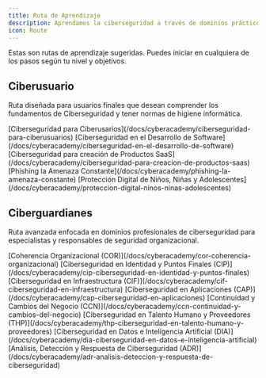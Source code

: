 ```yaml
---
title: Ruta de Aprendizaje
description: Aprendamos la ciberseguridad a través de dominios prácticos
icon: Route
---
```



Estas son rutas de aprendizaje sugeridas. Puedes iniciar en cualquiera de los pasos según tu nivel y objetivos.

## Ciberusuario

Ruta diseñada para usuarios finales que desean comprender los fundamentos de Ciberseguridad y tener normas de higiene informática.

<Steps>
    <Step>
        [Ciberseguridad para Ciberusarios](/docs/cyberacademy/ciberseguridad-para-ciberusuarios)
    </Step>
    <Step>
        [Ciberseguridad en el Desarrollo de Software](/docs/cyberacademy/ciberseguridad-en-el-desarrollo-de-software)
    </Step>
    <Step>
        [Ciberseguridad para creación de Productos SaaS](/docs/cyberacademy/ciberseguridad-para-creacion-de-productos-saas)
    </Step>
    <Step>
        [Phishing la Amenaza Constante](/docs/cyberacademy/phishing-la-amenaza-constante)
    </Step>
    <Step>
        [Protección Digital de Niños, Niñas y Adolescentes](/docs/cyberacademy/proteccion-digital-ninos-ninas-adolescentes)
    </Step>
</Steps>

## Ciberguardianes

Ruta avanzada enfocada en dominios profesionales de ciberseguridad para especialistas y responsables de seguridad organizacional.

<Steps>
    <Step>
        [Coherencia Organizacional (COR)](/docs/cyberacademy/cor-coherencia-organizacional)
    </Step>
    <Step>
        [Ciberseguridad en Identidad y Puntos Finales (CIP)](/docs/cyberacademy/cip-ciberseguridad-en-identidad-y-puntos-finales)
    </Step>
    <Step>
        [Ciberseguridad en Infraestructura (CIF)](/docs/cyberacademy/cif-ciberseguridad-en-infraestructura)
    </Step>
    <Step>
        [Ciberseguridad en Aplicaciones (CAP)](/docs/cyberacademy/cap-ciberseguridad-en-aplicaciones)
    </Step>
    <Step>
        [Continuidad y Cambios del Negocio (CCN)](/docs/cyberacademy/ccn-continuidad-y-cambios-del-negocio)
    </Step>
    <Step>
        [Ciberseguridad en Talento Humano y Proveedores (THP)](/docs/cyberacademy/thp-ciberseguridad-en-talento-humano-y-proveedores)
    </Step>
    <Step>
        [Ciberseguridad en Datos e Inteligencia Artificial (DIA)](/docs/cyberacademy/dia-ciberseguridad-en-datos-e-inteligencia-artificial)
    </Step>
    <Step>
        [Análisis, Detección y Respuesta de Ciberseguridad (ADR)](/docs/cyberacademy/adr-analisis-deteccion-y-respuesta-de-ciberseguridad)
    </Step>
</Steps>